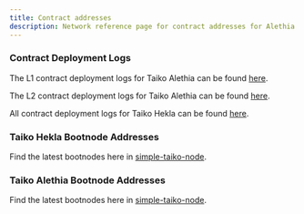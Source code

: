 ```yaml
---
title: Contract addresses
description: Network reference page for contract addresses for Alethia and Hekla.
---
```


### Contract Deployment Logs

The L1 contract deployment logs for Taiko Alethia can be found [here](https://github.com/taikoxyz/taiko-mono/blob/main/packages/protocol/deployments/mainnet-contract-logs-L1.md).

The L2 contract deployment logs for Taiko Alethia can be found [here](https://github.com/taikoxyz/taiko-mono/blob/main/packages/protocol/deployments/mainnet-contract-logs-L2.md).

All contract deployment logs for Taiko Hekla can be found [here](https://github.com/taikoxyz/taiko-mono/blob/main/packages/protocol/deployments/hekla-contract-logs.md).


### Taiko Hekla Bootnode Addresses

Find the latest bootnodes here in [simple-taiko-node](https://github.com/taikoxyz/simple-taiko-node/blob/v1.14.0/.env.sample.hekla).

### Taiko Alethia Bootnode Addresses

Find the latest bootnodes here in [simple-taiko-node](https://github.com/taikoxyz/simple-taiko-node/blob/v1.12.0/.env.sample).
